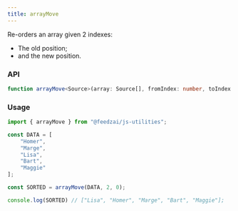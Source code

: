 ```yaml
---
title: arrayMove
---
```


Re-orders an array given 2 indexes:

- The old position;
- and the new position.

### API

```typescript
function arrayMove<Source>(array: Source[], fromIndex: number, toIndex: number): Source[];
```

### Usage

```typescript
import { arrayMove } from "@feedzai/js-utilities";

const DATA = [
	"Homer",
	"Marge",
	"Lisa",
	"Bart",
	"Maggie"
];

const SORTED = arrayMove(DATA, 2, 0);

console.log(SORTED) // ["Lisa", "Homer", "Marge", "Bart", "Maggie"];
```
